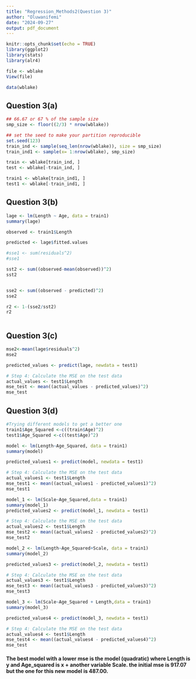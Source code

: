 ```yaml
---
title: "Regression_Methods2(Question 3)"
author: "Oluwanifemi"
date: "2024-09-27"
output: pdf_document
---
```


```r
knitr::opts_chunk$set(echo = TRUE)
library(ggplot2)
library(stats)
library(alr4)
```



```r
file <- wblake
View(file)

data(wblake)

```

## Question 3(a)



```r
## 66.67 or 67 % of the sample size
smp_size <- floor((2/3) * nrow(wblake))

## set the seed to make your partition reproducible
set.seed(123)
train_ind <- sample(seq_len(nrow(wblake)), size = smp_size)
train_ind1 <- sample(x= 1:nrow(wblake), smp_size)

train <- wblake[train_ind, ]
test <- wblake[-train_ind, ]

train1 <- wblake[train_ind1, ]
test1 <- wblake[-train_ind1, ]


```


## Question 3(b)

```r
lage <- lm(Length ~ Age, data = train1)
summary(lage)

observed <- train1$Length

predicted <- lage$fitted.values

#sse1 <- sum(residuals^2)
#sse1

sst2 <- sum((observed-mean(observed))^2)
sst2


sse2 <- sum((observed - predicted)^2)
sse2

r2 <- 1-(sse2/sst2)
r2



```

## Question 3(c)

```r
mse2<-mean(lage$residuals^2)
mse2

predicted_values <- predict(lage, newdata = test1)

# Step 4: Calculate the MSE on the test data
actual_values <- test1$Length
mse_test <- mean((actual_values - predicted_values)^2)
mse_test

```



## Question 3(d)

```r
#Trying different models to get a better one
train1$Age_Squared <-c((train$Age)^2)
test1$Age_Squared <-c((test$Age)^2)

model <- lm(Length~Age_Squared, data = train1)
summary(model)

predicted_values1 <- predict(model, newdata = test1)

# Step 4: Calculate the MSE on the test data
actual_values1 <- test1$Length
mse_test1 <- mean((actual_values1 - predicted_values1)^2)
mse_test1

model_1 <- lm(Scale~Age_Squared,data = train1)
summary(model_1)
predicted_values2 <- predict(model_1, newdata = test1)

# Step 4: Calculate the MSE on the test data
actual_values2 <- test1$Length
mse_test2 <- mean((actual_values2 - predicted_values2)^2)
mse_test2

model_2 <- lm(Length~Age_Squared+Scale, data = train1)
summary(model_2)

predicted_values3 <- predict(model_2, newdata = test1)

# Step 4: Calculate the MSE on the test data
actual_values3 <- test1$Length
mse_test3 <- mean((actual_values3 - predicted_values3)^2)
mse_test3

model_3 <- lm(Scale~Age_Squared + Length,data = train1)
summary(model_3)

predicted_values4 <- predict(model_3, newdata = test1)

# Step 4: Calculate the MSE on the test data
actual_values4 <- test1$Length
mse_test4 <- mean((actual_values4 - predicted_values4)^2)
mse_test

```
#### The best model with a lower mse is the model (quadratic) where Length is y and Age_squared is x + another variable Scale. the initial mse is 917.07 but the one for this new model is 487.00. 
